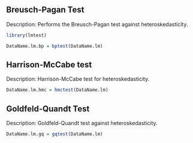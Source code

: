 ## Breusch-Pagan Test
Description: Performs the Breusch-Pagan test against heteroskedasticity.


```r
library(lmtest)
```

```r
DataName.lm.bp = bptest(DataName.lm)
```

## Harrison-McCabe test
Description: Harrison-McCabe test for heteroskedasticity.



```r
DataName.lm.hmc = hmctest(DataName.lm)
```


## Goldfeld-Quandt Test
Description: Goldfeld-Quandt test against heteroskedasticity.

```r
DataName.lm.gq = gqtest(DataName.lm)
```


